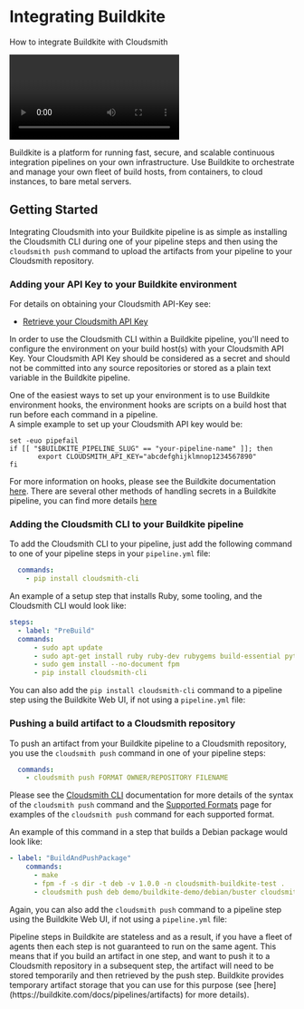 

# Integrating Buildkite

How to integrate Buildkite with Cloudsmith

<Video wistiaId="fn361s5zj1"></Video>

Buildkite is a platform for running fast, secure, and scalable continuous integration pipelines on your own infrastructure. Use Buildkite to orchestrate and manage your own fleet of build hosts, from containers, to cloud instances, to bare metal servers.

<NoCodeUploadingSnippet />

## Getting Started

Integrating Cloudsmith into your Buildkite pipeline is as simple as installing the Cloudsmith CLI during one of your pipeline steps and then using the `cloudsmith push` command to upload the artifacts from your pipeline to your Cloudsmith repository.

### Adding your API Key to your Buildkite environment

For details on obtaining your Cloudsmith API-Key see:

- [Retrieve your Cloudsmith API Key](/getting-started/api-key)

In order to use the Cloudsmith CLI within a Buildkite pipeline, you'll need to configure the environment on your build host(s) with your Cloudsmith API Key.  Your Cloudsmith API Key should be considered as a secret and should not be committed into any source repositories or stored as a plain text variable in the Buildkite pipeline. 

One of the easiest ways to set up your environment is to use Buildkite environment hooks, the environment hooks are scripts on a build host that run before each command in a pipeline.  
A simple example to set up your Cloudsmith API key would be: 

```shell
set -euo pipefail
if [[ "$BUILDKITE_PIPELINE_SLUG" == "your-pipeline-name" ]]; then
       export CLOUDSMITH_API_KEY="abcdefghijklmnop1234567890"
fi
```

For more information on hooks, please see the Buildkite documentation [here](https://buildkite.com/docs/agent/v3/hooks). There are several other methods of handling secrets in a Buildkite pipeline, you can find more details [here](https://buildkite.com/docs/pipelines/secrets)

### Adding the Cloudsmith CLI to your Buildkite pipeline

To add the Cloudsmith CLI to your pipeline, just add the following command to one of your pipeline steps in your `pipeline.yml` file: 

```yaml
  commands:
    - pip install cloudsmith-cli
```

An example of a setup step that installs Ruby, some tooling, and the Cloudsmith CLI would look like: 

```yaml
steps:
  - label: "PreBuild"
  commands:
      - sudo apt update
      - sudo apt-get install ruby ruby-dev rubygems build-essential python-pip -y
      - sudo gem install --no-document fpm
      - pip install cloudsmith-cli
```

You can also add the `pip install cloudsmith-cli` command to a pipeline step using the Buildkite Web UI, if not using a `pipeline.yml` file:

<BlockImage src={preBuildStepImage} alt=""></BlockImage>

### Pushing a build artifact to a Cloudsmith repository

To push an artifact from your Buildkite pipeline to a Cloudsmith repository, you use the `cloudsmith push` command in one of your pipeline steps: 

```yaml
  commands:
    - cloudsmith push FORMAT OWNER/REPOSITORY FILENAME
```

Please see the [Cloudsmith CLI](/developer-tools/cli) documentation for more details of the syntax of the `cloudsmith push` command and the [Supported Formats](/formats) page for examples of the `cloudsmith push` command for each supported format. 

An example of this command in a step that builds a Debian package would look like: 

```yaml
- label: "BuildAndPushPackage"
    commands:
      - make
      - fpm -f -s dir -t deb -v 1.0.0 -n cloudsmith-buildkite-test .
      - cloudsmith push deb demo/buildkite-demo/debian/buster cloudsmith-buildkite-test_1.0.0_amd64.deb
```

Again, you can also add the `cloudsmith push` command to a pipeline step using the Buildkite Web UI, if not using a `pipeline.yml` file:

<BlockImage src={buildAndPushPackageStepImage} alt=""></BlockImage>

<Note variant="note" headline="Buildkite Pipeline Steps">
Pipeline steps in Buildkite are stateless and as a result, if you have a fleet of agents then each step is not guaranteed to run on the same agent. This means that if you build an artifact in one step, and want to push it to a Cloudsmith repository in a subsequent step, the artifact will need to be stored temporarily and then retrieved by the push step. Buildkite provides temporary artifact storage that you can use for this purpose (see [here](https://buildkite.com/docs/pipelines/artifacts) for more details).
</Note>